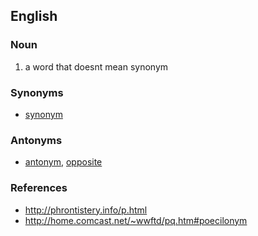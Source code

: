 ==English==

===Noun===
{{en-noun|plural=Poecilonyme}}

# a word that doesnt mean synonym

===Synonyms===
*[[synonym]]

===Antonyms===
*[[antonym]], [[opposite]]

===References===
*http://phrontistery.info/p.html
*http://home.comcast.net/~wwftd/pq.htm#poecilonym